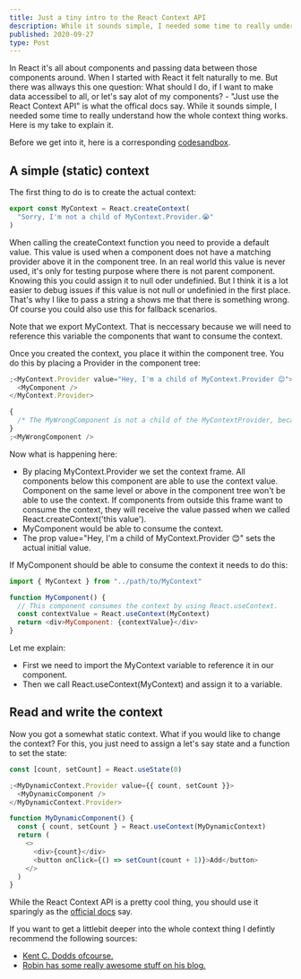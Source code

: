 ```yaml
---
title: Just a tiny intro to the React Context API
description: While it sounds simple, I needed some time to really understand how the whole context thing works. Here is my take to explain it.
published: 2020-09-27
type: Post
---
```


In React it's all about components and passing data between those components around. When I started with React it felt naturally to me. But there was allways this one question: What should I do, if I want to make data accessibel to all, or let's say alot of my components? - "Just use the React Context API" is what the offical docs say. While it sounds simple, I needed some time to really understand how the whole context thing works. Here is my take to explain it.

Before we get into it, here is a corresponding [codesandbox](https://codesandbox.io/s/learning-react-context-04z7f').

## A simple (static) context

The first thing to do is to create the actual context:

```javascript
export const MyContext = React.createContext(
  "Sorry, I'm not a child of MyContext.Provider.😭"
)
```

When calling the createContext function you need to provide a default value. This value is used when a component does not have a matching provider above it in the component tree. In an real world this value is never used, it's only for testing purpose where there is not parent component. Knowing this you could assign it to null oder undefinied. But I think it is a lot easier to debug issues if this value is not null or undefinied in the first place. That's why I like to pass a string a shows me that there is something wrong. Of course you could also use this for fallback scenarios.

Note that we export MyContext. That is neccessary because we will need to reference this variable the components that want to consume the context.

Once you created the context, you place it within the component tree. You do this by placing a Provider in the component tree:

```javascript
;<MyContext.Provider value="Hey, I'm a child of MyContext.Provider 😊">
  <MyComponent />
</MyContext.Provider>

{
  /* The MyWrongComponent is not a child of the MyContextProvider, because of this it will not be able to consume the context. */
}
;<MyWrongComponent />
```

Now what is happening here:

- By placing MyContext.Provider we set the context frame. All components below this component are able to use the context value. Component on the same level or above in the component tree won't be able to use the context. If components from outside this frame want to consume the context, they will receive the value passed when we called React.createContext('this value').
- MyComponent would be able to consume the context.
- The prop value="Hey, I'm a child of MyContext.Provider 😊" sets the actual initial value.

If MyComponent should be able to consume the context it needs to do this:

```javascript
import { MyContext } from "../path/to/MyContext"

function MyComponent() {
  // This component consumes the context by using React.useContext.
  const contextValue = React.useContext(MyContext)
  return <div>MyComponent: {contextValue}</div>
}
```

Let me explain:

- First we need to import the MyContext variable to reference it in our component.
- Then we call React.useContext(MyContext) and assign it to a variable.

## Read and write the context

Now you got a somewhat static context. What if you would like to change the context? For this, you just need to assign a let's say state and a function to set the state:

```javascript
const [count, setCount] = React.useState(0)

;<MyDynamicContext.Provider value={{ count, setCount }}>
  <MyDynamicComponent />
</MyDynamicContext.Provider>
```

```javascript
function MyDynamicComponent() {
  const { count, setCount } = React.useContext(MyDynamicContext)
  return (
    <>
      <div>{count}</div>
      <button onClick={() => setCount(count + 1)}>Add</button>
    </>
  )
}
```

While the React Context API is a pretty cool thing, you should use it sparingly as the [official docs](https://reactjs.org/docs/context.html#before-you-use-context) say.

If you want to get a littlebit deeper into the whole context thing I defintly recommend the following sources:

- [Kent C. Dodds ofcourse.](https://kentcdodds.com/blog/how-to-use-react-context-effectively/)
- [Robin has some really awesome stuff on his blog.](https://www.robinwieruch.de/react-context/)
